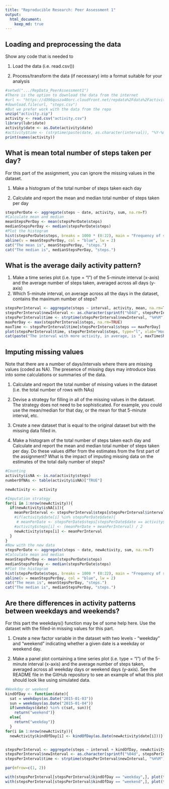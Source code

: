 ```yaml
---
title: "Reproducible Research: Peer Assessment 1"
output: 
  html_document:
    keep_md: true
---
```



## Loading and preprocessing the data
Show any code that is needed to

1. Load the data (i.e. read.csv())

2. Process/transform the data (if necessary) into a format suitable for your analysis


```r
#setwd(".../RepData_PeerAssessment1")
#There is the option to download the data from the internet
#url <- "https://d396qusza40orc.cloudfront.net/repdata%2Fdata%2Factivity.zip"
#download.file(url, "steps.csv")
#But we prefer work with the data from the repo
unzip("activity.zip")
activity <- read.csv("activity.csv")
library(lubridate)
activity$date <- as.Date(activity$date)
#activity$time <- (strptime(paste(date, as.character(interval)), "%Y-%m-%d %H%M"))
print(names(activity))
```

## What is mean total number of steps taken per day?
For this part of the assignment, you can ignore the missing values in the dataset.

1. Make a histogram of the total number of steps taken each day

2. Calculate and report the mean and median total number of steps taken per day
``` r
stepsPerDate <- aggregate(steps ~ date, activity, sum, na.rm=T)
#Calculate mean and median
meanStepsPerDay <- mean(stepsPerDate$steps)
medianStepsPerDay <- median(stepsPerDate$steps)
#Plot the histogram
hist(stepsPerDate$steps, breaks = 1000 * (0:22), main = "Frequency of steps per day", xlab = "Steps per day")
abline(v = meanStepsPerDay, col = "blue", lw = 2)
cat("The mean is", meanStepsPerDay, "steps.")
cat("The median is", medianStepsPerDay, "steps.")
```

## What is the average daily activity pattern?
1. Make a time series plot (i.e. type = "l") of the 5-minute interval (x-axis) and the average number of steps taken, averaged across all days (y-axis)
2. Which 5-minute interval, on average across all the days in the dataset, contains the maximum number of steps?
``` r
stepsPerInterval <- aggregate(steps ~ interval, activity, mean, na.rm=T)
stepsPerInterval$newInterval <- as.character(sprintf("%04d", stepsPerInterval$interval))
stepsPerInterval$time <- strptime(stepsPerInterval$newInterval, "%H%M")
maxPerDay <- max(stepsPerInterval$steps, na.rm=TRUE)
maxTime <- stepsPerInterval$time[stepsPerInterval$steps == maxPerDay]
plot(stepsPerInterval$time, stepsPerInterval$steps, type="l", xlab="Hour", ylab="Mean number of steps", main="Activity during day")
cat(paste("The interval with more activity, in average, is ", maxTime$hour, ":", maxTime$min, ".", sep=""))
```

## Imputing missing values
Note that there are a number of days/intervals where there are missing values (coded as NA). The presence of missing days may introduce bias into some calculations or summaries of the data.

1. Calculate and report the total number of missing values in the dataset (i.e. the total number of rows with NAs)

2. Devise a strategy for filling in all of the missing values in the dataset. The strategy does not need to be sophisticated. For example, you could use the mean/median for that day, or the mean for that 5-minute interval, etc.

3. Create a new dataset that is equal to the original dataset but with the missing data filled in.

4. Make a histogram of the total number of steps taken each day and Calculate and report the mean and median total number of steps taken per day. Do these values differ from the estimates from the first part of the assignment? What is the impact of imputing missing data on the estimates of the total daily number of steps?

``` r
#Counting
activity$isNA <- is.na(activity$steps)
numberOfNAs <- table(activity$isNA)["TRUE"]

newActivity <- activity

#Imputation strategy
for(i in 1:nrow(newActivity)){
  if(newActivity$isNA[i]){
    meanPerInterval <- stepsPerInterval$steps[stepsPerInterval$interval == newActivity$interval[i]]
    #if(activity$date[i] %in% stepsPerDate$date){
     # meanPerDate <- stepsPerDate$steps[stepsPerDate$date == activity$date[i]])}
    #activity$steps[i] <- (meanPerDate + meanPerInterval) / 2
    newActivity$steps[i] <- meanPerInterval
  }
}
#Now with the new data
stepsPerDate <- aggregate(steps ~ date, newActivity, sum, na.rm=T)
#Calculate mean and median
meanStepsPerDay <- mean(stepsPerDate$steps)
medianStepsPerDay <- median(stepsPerDate$steps)
#Plot the histogram
hist(stepsPerDate$steps, breaks = 1000 * (0:22), main = "Frequency of steps per day (with imputed values)", xlab = "Steps per day")
abline(v = meanStepsPerDay, col = "blue", lw = 2)
cat("The mean is", meanStepsPerDay, "steps.")
cat("The median is", medianStepsPerDay, "steps.")
```

## Are there differences in activity patterns between weekdays and weekends?
For this part the weekdays() function may be of some help here. Use the dataset with the filled-in missing values for this part.

1. Create a new factor variable in the dataset with two levels - "weekday" and "weekend" indicating whether a given date is a weekday or weekend day.

2. Make a panel plot containing a time series plot (i.e. type = "l") of the 5-minute interval (x-axis) and the average number of steps taken, averaged across all weekday days or weekend days (y-axis). See the README file in the GitHub repository to see an example of what this plot should look like using simulated data.
``` r
#Weekday or weekend
kindOfDay <- function(date){
  sat = weekdays(as.Date("2015-01-03"))
  sun = weekdays(as.Date("2015-01-04"))
  if(weekdays(date) %in% c(sat, sun)){
    return("weekend")}
  else{
    return("weekday")}
  }
for(i in 1:nrow(newActivity)){
  newActivity$kindOfDay[i] <- kindOfDay(as.Date(newActivity$date[i]))}


stepsPerInterval <- aggregate(steps ~ interval + kindOfDay, newActivity, mean, na.rm=T)
stepsPerInterval$newInterval <- as.character(sprintf("%04d", stepsPerInterval$interval))
stepsPerInterval$time <- strptime(stepsPerInterval$newInterval, "%H%M")

par(mfrow=c(1, 2))

with(stepsPerInterval[stepsPerInterval$kindOfDay == "weekday",], plot(time, steps, type="l", xlab="Hour", ylab="Mean number of steps", ylim=c(0, 250), main="Weekdays"))
with(stepsPerInterval[stepsPerInterval$kindOfDay == "weekend",], plot(time, steps, type="l", xlab="Hour", ylab="Mean number of steps", ylim=c(0, 250), main="Weekends"))
```